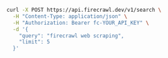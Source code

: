 ```bash cURL
curl -X POST https://api.firecrawl.dev/v1/search \
  -H "Content-Type: application/json" \
  -H "Authorization: Bearer fc-YOUR_API_KEY" \
  -d '{
    "query": "firecrawl web scraping",
    "limit": 5
  }'
``` 